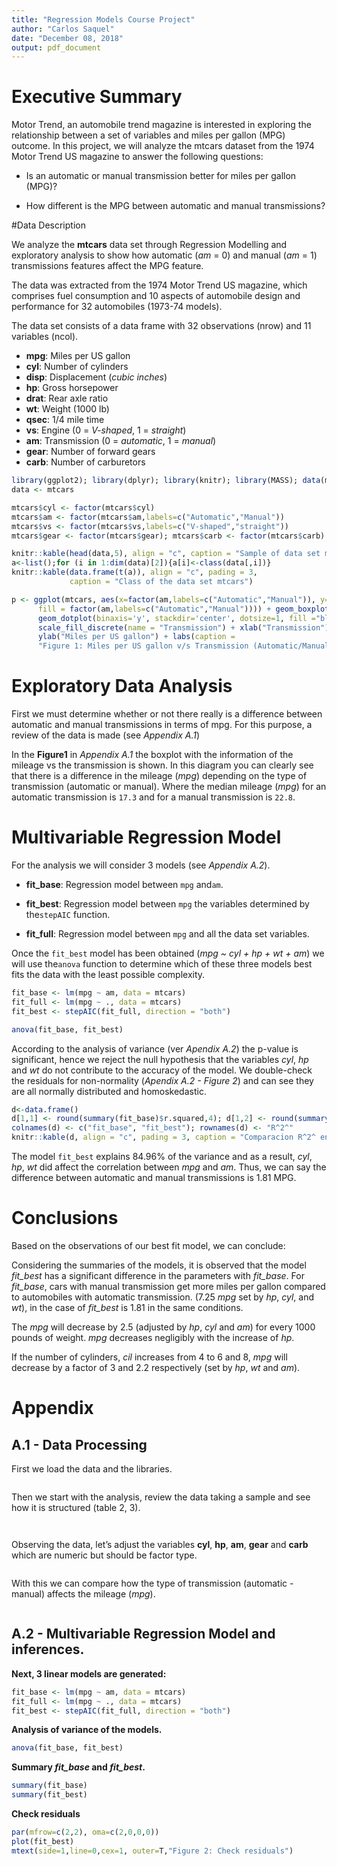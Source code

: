 ---
title: "Regression Models Course Project"
author: "Carlos Saquel"
date: "December 08, 2018"
output: pdf_document
---
# Executive Summary

Motor Trend, an automobile trend magazine is interested in exploring the relationship between a set of variables and miles per gallon (MPG) outcome. In this project, we will analyze the mtcars dataset from the 1974 Motor Trend US magazine to answer the following questions:

- Is an automatic or manual transmission better for miles per gallon (MPG)?

- How different is the MPG between automatic and manual transmissions?


#Data Description

We analyze the **mtcars** data set through Regression Modelling and exploratory analysis to show how automatic (*am* = 0) and manual (*am* = 1) transmissions features affect the MPG feature.

The data was extracted from the 1974 Motor Trend US magazine, which comprises fuel consumption and 10 aspects of automobile design and performance for 32 automobiles (1973-74 models).

The data set consists of a data frame with 32 observations (nrow) and 11 variables (ncol).

- **mpg**: Miles per US gallon
- **cyl**: Number of cylinders
- **disp**: Displacement (*cubic inches*)
- **hp**: Gross horsepower
- **drat**: Rear axle ratio
- **wt**: Weight (1000 lb)
- **qsec**: 1/4 mile time
- **vs**: Engine (0 = *V-shaped*, 1 = *straight*)
- **am**: Transmission (0 = *automatic*, 1 = *manual*)
- **gear**: Number of forward gears
- **carb**: Number of carburetors

```{r load, echo = FALSE, message=FALSE, comment=""}
library(ggplot2); library(dplyr); library(knitr); library(MASS); data(mtcars)
data <- mtcars
```

```{r table3, echo = FALSE, eval=FALSE, message=FALSE, comment=""}
mtcars$cyl <- factor(mtcars$cyl)
mtcars$am <- factor(mtcars$am,labels=c("Automatic","Manual"))
mtcars$vs <- factor(mtcars$vs,labels=c("V-shaped","straight"))
mtcars$gear <- factor(mtcars$gear); mtcars$carb <- factor(mtcars$carb)
```

```{r table1, echo = FALSE, eval=FALSE, message=FALSE, comment=""}
knitr::kable(head(data,5), align = "c", caption = "Sample of data set mtcars"); 
a<-list();for (i in 1:dim(data)[2]){a[i]<-class(data[,i])}
knitr::kable(data.frame(t(a)), align = "c", pading = 3, 
             caption = "Class of the data set mtcars")
```


```{r plot1, eval=FALSE, echo=FALSE, message=FALSE}
p <- ggplot(mtcars, aes(x=factor(am,labels=c("Automatic","Manual")), y=mpg, 
      fill = factor(am,labels=c("Automatic","Manual")))) + geom_boxplot() +
      geom_dotplot(binaxis='y', stackdir='center', dotsize=1, fill ="black") +
      scale_fill_discrete(name = "Transmission") + xlab("Transmission") + 
      ylab("Miles per US gallon") + labs(caption = 
      "Figure 1: Miles per US gallon v/s Transmission (Automatic/Manual)");p
```


# Exploratory Data Analysis

First we must determine whether or not there really is a difference between automatic and manual transmissions in terms of mpg. For this purpose, a review of the data is made (see *Appendix A.1*)

In the **Figure1** in *Appendix A.1* the boxplot with the information of the mileage vs the transmission is shown. In this diagram you can clearly see that there is a difference in the mileage (*mpg*) depending on the type of transmission (automatic or manual). Where the median mileage (*mpg*) for an automatic transmission is `17.3` and for a manual transmission is `22.8`.


# Multivariable Regression Model

For the analysis we will consider 3 models (see *Appendix A.2*).

- **fit_base**: Regression model between `mpg` and` am`.

- **fit_best**: Regression model between `mpg` the variables determined by the` stepAIC` function.

- **fit_full**: Regression model between `mpg` and all the data set variables.


Once the `fit_best` model has been obtained (*mpg ~ cyl + hp + wt + am*) we will use the` anova` function to determine which of these three models best fits the data with the least possible complexity.

```{r fit 0, message=FALSE, include=FALSE}
fit_base <- lm(mpg ~ am, data = mtcars)
fit_full <- lm(mpg ~ ., data = mtcars)
fit_best <- stepAIC(fit_full, direction = "both")
```

```{r anova, message=FALSE, include=FALSE}
anova(fit_base, fit_best)
```

According to the analysis of variance (ver *Apendix A.2*) the p-value is significant, hence we reject the null hypothesis that the variables *cyl*, *hp* and *wt* do not contribute to the accuracy of the model.
We double-check the residuals for non-normality (*Apendix A.2 - Figure 2*) and can see they are all normally distributed and homoskedastic.


```{r fit 0a,echo=FALSE, message=FALSE, eval=TRUE}
d<-data.frame()
d[1,1] <- round(summary(fit_base)$r.squared,4); d[1,2] <- round(summary(fit_best)$r.squared,4)
colnames(d) <- c("fit_base", "fit_best"); rownames(d) <- "R^2^"
knitr::kable(d, align = "c", pading = 3, caption = "Comparacion R^2^ entre modelos")
```

The model `fit_best` explains 84.96% of the variance and as a result, *cyl*, *hp*, *wt*  did affect the correlation between *mpg* and *am*. Thus, we can say the difference between automatic and manual transmissions is 1.81 MPG.


# Conclusions

Based on the observations of our best fit model, we can conclude:

Considering the summaries of the models, it is observed that the model *fit_best* has a significant difference in the parameters with *fit_base*. For *fit_base*, cars with manual transmission get more miles per gallon compared to automobiles with automatic transmission. (7.25 *mpg* set by *hp*, *cyl*, and *wt*), in the case of *fit_best* is 1.81 in the same conditions.

The *mpg* will decrease by 2.5 (adjusted by *hp*, *cyl* and *am*) for every 1000 pounds of weight. *mpg* decreases negligibly with the increase of *hp*.

If the number of cylinders, *cil* increases from 4 to 6 and 8, *mpg* will decrease by a factor of 3 and 2.2 respectively (set by *hp*, *wt* and *am*).


# Appendix

## A.1 - Data Processing

First we load the data and the libraries.

```{r dProc0, ref.label='load', echo = TRUE, eval=TRUE, message=FALSE, comment=""}
```


Then we start with the analysis, review the data taking a sample and see how it is structured (table 2, 3).

```{r dProc1, ref.label='table1', echo = TRUE, eval=TRUE, message=FALSE, comment=""}
```

```{r dProc2, ref.label='table2', echo = TRUE, eval=TRUE, message=FALSE, comment=""}
```


Observing the data, let's adjust the variables **cyl**, **hp**, **am**, **gear** and **carb** which are numeric but should be factor type.

```{r dProc3, ref.label='table3', echo = TRUE, eval=TRUE, message=FALSE, comment=""}
```

With this we can compare how the type of transmission (automatic - manual) affects the mileage (*mpg*).

```{r dProc4, eval=TRUE, echo=TRUE, message=FALSE, comment="", ref.label='plot1'}
```


## A.2 - Multivariable Regression Model and inferences.
**Next, 3 linear models are generated:**

```{r fit 1,echo=TRUE, message=FALSE, eval=TRUE, comment=""}
fit_base <- lm(mpg ~ am, data = mtcars)
fit_full <- lm(mpg ~ ., data = mtcars)
fit_best <- stepAIC(fit_full, direction = "both")
```


**Analysis of variance of the models.**


```{r fit 2,echo=TRUE, message=FALSE, eval=TRUE, comment=""}
anova(fit_base, fit_best)
```

**Summary *fit_base* and *fit_best*.**
```{r fit 3,echo=TRUE, message=FALSE, eval=TRUE, comment=""}
summary(fit_base)
summary(fit_best)
```

**Check residuals**

```{r plot 3,echo=TRUE, message=FALSE, eval=TRUE}
par(mfrow=c(2,2), oma=c(2,0,0,0))
plot(fit_best)
mtext(side=1,line=0,cex=1, outer=T,"Figure 2: Check residuals")
```


